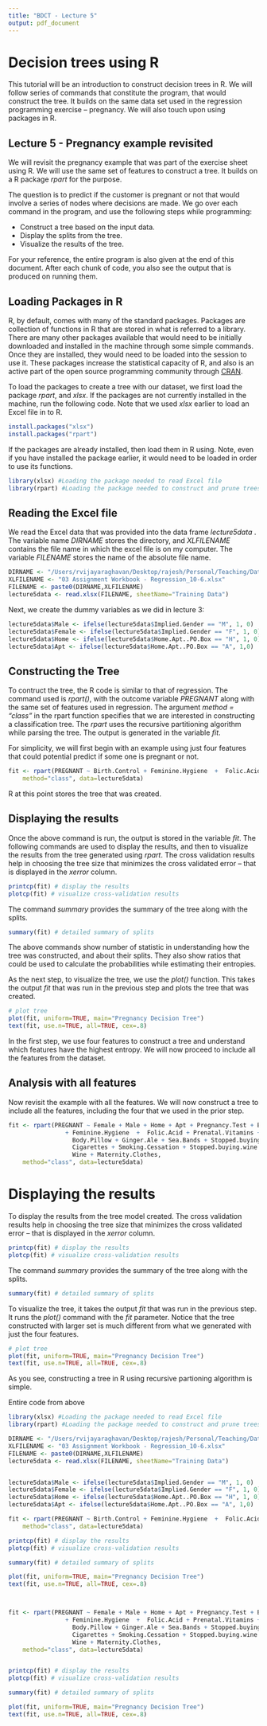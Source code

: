 ```yaml
---
title: "BDCT - Lecture 5"
output: pdf_document
---
```



# Decision trees using R

This tutorial will be an introduction to construct decision trees in R. We will follow series of commands that constitute the program, that would construct the tree. It builds on the same data set used in the regression programming exercise -- pregnancy. We will also touch upon using packages in R.


## Lecture 5 - Pregnancy example revisited

We will revisit the pregnancy example that was part of the exercise sheet using R. We will use the same set of features to construct a tree. It builds on a R package _rpart_ for the purpose.

The question is to predict if the customer is pregnant or not that would involve a series of nodes where decisions are made. We go over each command in the program, and use the following steps while programming:

* Construct a tree based on the input data.
* Display the splits from the tree.
* Visualize the results of the tree.

For your reference, the entire program is also given at the end of this document. After each chunk of code, you also see the output that is produced on running them.

## Loading Packages in R

R, by default, comes with many of the standard packages. Packages are collection of functions in R that are stored in what is referred to a library. There are many other packages available that would need to be initially downloaded and installed in the machine through some simple commands. Once they are installed, they would need to be loaded into the session to use it. These packages increase the statistical capacity of R, and also is an active part of the open source programming community through [CRAN](https://cran.r-project.org/web/packages/).

To load the packages to create a tree with our dataset, we first load the package _rpart_, and _xlsx_. If the packages are not currently installed in the machine, run the following code. Note that we used _xlsx_ earlier to load an Excel file in to R.

```r

install.packages("xlsx")
install.packages("rpart")

```

If the packages are already installed, then load them in R using. Note, even if you have installed the package earlier, it would need to be loaded in order to use its functions.

```r

library(xlsx) #Loading the package needed to read Excel file
library(rpart) #Loading the package needed to construct and prune trees

```

## Reading the Excel file

We read the Excel data that was provided into the data frame _lecture5data_ . The variable name _DIRNAME_ stores the directory, and _XLFILENAME_ contains the file name in which the excel file is on my computer. The variable _FILENAME_ stores the name of the absolute file name.

```r

DIRNAME <- "/Users/rvijayaraghavan/Desktop/rajesh/Personal/Teaching/DataDrivenSrikantClass/"
XLFILENAME <- "03 Assignment Workbook - Regression_10-6.xlsx"
FILENAME <- paste0(DIRNAME,XLFILENAME)
lecture5data <- read.xlsx(FILENAME, sheetName="Training Data")

```

Next, we create the dummy variables as we did in lecture 3:

```r

lecture5data$Male <- ifelse(lecture5data$Implied.Gender == "M", 1, 0)
lecture5data$Female <- ifelse(lecture5data$Implied.Gender == "F", 1, 0)
lecture5data$Home <- ifelse(lecture5data$Home.Apt..PO.Box == "H", 1, 0)
lecture5data$Apt <- ifelse(lecture5data$Home.Apt..PO.Box == "A", 1,0)

```

## Constructing the Tree

To contruct the tree, the R code is similar to that of regression. The command used is _rpart()_, with the outcome variable _PREGNANT_ along with the same set of features used in regression. The argument _method =  "class"_  in the rpart function specifies that we are interested in constructing a classification tree. The _rpart_ uses the recursive partitioning algorithm while parsing the tree. The output is generated in the variable _fit_.

For simplicity, we will first begin with an example using just four features that could potential predict if some one is pregnant or not.

```r

fit <- rpart(PREGNANT ~ Birth.Control + Feminine.Hygiene  +  Folic.Acid + Prenatal.Vitamins ,
    method="class", data=lecture5data)

```

R at this point stores the tree that was created.


## Displaying the results

Once the above command is run, the output is stored in the variable _fit_. The following commands are used to display the results, and then to visualize the results from the tree generated using _rpart_. The cross validation results help in choosing the tree size that minimizes the cross validated error -- that is displayed in the _xerror_ column.

```r

printcp(fit) # display the results 
plotcp(fit) # visualize cross-validation results 

```

The command _summary_ provides the summary of the tree along with the splits.  

```r

summary(fit) # detailed summary of splits

```

The above commands show number of statistic in understanding how the tree was constructed, and about their splits. They also show ratios that could be used to calculate the probabilities while estimating their entropies.


As the next step, to visualize the tree, we use the _plot()_ function. This takes the output _fit_ that was run in the previous step and plots the tree that was created. 

```r

# plot tree 
plot(fit, uniform=TRUE, main="Pregnancy Decision Tree")
text(fit, use.n=TRUE, all=TRUE, cex=.8)

```

In the first step, we use four features to construct a tree and understand which features have the highest entropy. We will now proceed to include all the features from the dataset. 

## Analysis with all features

Now revisit the example with all the features. We will now construct a tree to include all the features, including the four that we used in the prior step. 

```r

fit <- rpart(PREGNANT ~ Female + Male + Home + Apt + Pregnancy.Test + Birth.Control 
                + Feminine.Hygiene  +  Folic.Acid + Prenatal.Vitamins + Prenatal.Yoga + 
                  Body.Pillow + Ginger.Ale + Sea.Bands + Stopped.buying.ciggies + 
                  Cigarettes + Smoking.Cessation + Stopped.buying.wine + 
                  Wine + Maternity.Clothes,
    method="class", data=lecture5data)

```

# Displaying the results

To display the results from the tree model created. The cross validation results help in choosing the tree size that minimizes the cross validated error -- that is displayed in the _xerror_ column.

```r

printcp(fit) # display the results 
plotcp(fit) # visualize cross-validation results 

```


The command _summary_ provides the summary of the tree along with the splits.  

```r

summary(fit) # detailed summary of splits

```

To visualize the tree, it takes the output _fit_ that was run in the previous step. It runs the _plot()_ command with the _fit_ parameter. Notice that the tree constructed with larger set is much different from what we generated with just the four features. 

```r

# plot tree 
plot(fit, uniform=TRUE, main="Pregnancy Decision Tree")
text(fit, use.n=TRUE, all=TRUE, cex=.8)

```

As you see, constructing a tree in R using recursive partioning algorithm is simple.

Entire code from above

```r

library(xlsx) #Loading the package needed to read Excel file
library(rpart) #Loading the package needed to construct and prune trees

DIRNAME <- "/Users/rvijayaraghavan/Desktop/rajesh/Personal/Teaching/DataDrivenSrikantClass/"
XLFILENAME <- "03 Assignment Workbook - Regression_10-6.xlsx"
FILENAME <- paste0(DIRNAME,XLFILENAME)
lecture5data <- read.xlsx(FILENAME, sheetName="Training Data")


lecture5data$Male <- ifelse(lecture5data$Implied.Gender == "M", 1, 0)
lecture5data$Female <- ifelse(lecture5data$Implied.Gender == "F", 1, 0)
lecture5data$Home <- ifelse(lecture5data$Home.Apt..PO.Box == "H", 1, 0)
lecture5data$Apt <- ifelse(lecture5data$Home.Apt..PO.Box == "A", 1,0)

fit <- rpart(PREGNANT ~ Birth.Control + Feminine.Hygiene  +  Folic.Acid + Prenatal.Vitamins ,
    method="class", data=lecture5data)

printcp(fit) # display the results 
plotcp(fit) # visualize cross-validation results 

summary(fit) # detailed summary of splits

plot(fit, uniform=TRUE, main="Pregnancy Decision Tree")
text(fit, use.n=TRUE, all=TRUE, cex=.8)



fit <- rpart(PREGNANT ~ Female + Male + Home + Apt + Pregnancy.Test + Birth.Control 
                + Feminine.Hygiene  +  Folic.Acid + Prenatal.Vitamins + Prenatal.Yoga + 
                  Body.Pillow + Ginger.Ale + Sea.Bands + Stopped.buying.ciggies + 
                  Cigarettes + Smoking.Cessation + Stopped.buying.wine + 
                  Wine + Maternity.Clothes,
    method="class", data=lecture5data)


printcp(fit) # display the results 
plotcp(fit) # visualize cross-validation results 

summary(fit) # detailed summary of splits

plot(fit, uniform=TRUE, main="Pregnancy Decision Tree")
text(fit, use.n=TRUE, all=TRUE, cex=.8)

```
